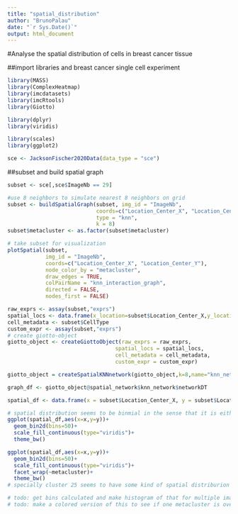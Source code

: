 ```yaml
---
title: "spatial_distribution"
author: "BrunoPalau"
date: "`r Sys.Date()`"
output: html_document
---
```

#Analyse the spatial distribution of cells in breast cancer tissue

##import libraries and breast cancer single cell experiment
```r
library(MASS)
library(ComplexHeatmap)
library(imcdatasets)
library(imcRtools)
library(Giotto)

library(dplyr)
library(viridis)

library(scales)
library(ggplot2)

sce <- JacksonFischer2020Data(data_type = "sce")
```

##subset and build spatial graph
```r

subset <- sce[,sce$ImageNb == 29]

#use 8 neighbors to simulate nearest 8 neighbors on grid
subset <- buildSpatialGraph(subset, img_id = "ImageNb",
                            coords=c("Location_Center_X", "Location_Center_Y"),     
                            type = "knn",
                            k = 8)
subset$metacluster <- as.factor(subset$metacluster)

# take subset for visualization
plotSpatial(subset,
            img_id = "ImageNb",
            coords=c("Location_Center_X", "Location_Center_Y"),
            node_color_by = "metacluster",
            draw_edges = TRUE,
            colPairName = "knn_interaction_graph",
            directed = FALSE,
            nodes_first = FALSE)
```

```r
raw_exprs <- assay(subset,"exprs")
spatial_locs <- data.frame(x_location=subset$Location_Center_X,y_location=subset$Location_Center_Y)
cell_metadata <- subset$CellType
custom_expr <- assay(subset,"exprs")
# create giotto-object
giotto_object <- createGiottoObject(raw_exprs = raw_exprs,
                                  spatial_locs = spatial_locs,
                                  cell_metadata = cell_metadata,
                                  custom_expr = custom_expr)
```


```r
giotto_object = createSpatialKNNnetwork(giotto_object,k=8,name="knn_network")

graph_df <- giotto_object@spatial_network$knn_network$networkDT

spatial_df <- data.frame(x = subset$Location_Center_X, y = subset$Location_Center_Y, metacluster = subset$metacluster)
```


```r
# spatial distribution seems to be binmial in the sense that it is either empty or 
ggplot(spatial_df,aes(x=x,y=y))+
  geom_bin2d(bins=50)+
  scale_fill_continuous(type="viridis")+
  theme_bw()

ggplot(spatial_df,aes(x=x,y=y))+
  geom_bin2d(bins=50)+
  scale_fill_continuous(type="viridis")+
  facet_wrap(~metacluster)+
  theme_bw()
# specially cluster 25 seems to have some kind of spatial distriburion

# todo: get bins calculated and make histogram of that for multiple images in dataset
# todo: make a colored version of this to see if one metacluster is overrepresented in 
```
